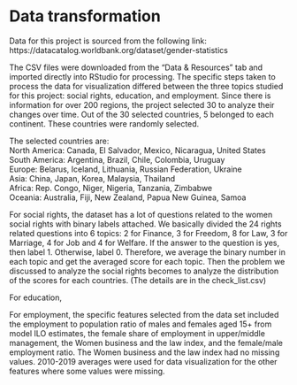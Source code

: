 # Data transformation

Data for this project is sourced from the following link:   https://datacatalog.worldbank.org/dataset/gender-statistics  
  
The CSV files were downloaded from the "Data & Resources" tab and imported directly into RStudio for processing. The specific steps taken to process the data for visualization differed between the three topics studied for this project: social rights, education, and employment. Since there is information for over 200 regions, the project selected 30 to analyze their changes over time. Out of the 30 selected countries, 5 belonged to each continent. These countries were randomly selected.  
  
The selected countries are:  
North America: Canada, El Salvador, Mexico, Nicaragua, United States  
South America: Argentina, Brazil, Chile, Colombia, Uruguay  
Europe: Belarus, Iceland, Lithuania, Russian Federation, Ukraine  
Asia: China, Japan, Korea, Malaysia, Thailand  
Africa: Rep. Congo, Niger, Nigeria, Tanzania, Zimbabwe  
Oceania: Australia, Fiji, New Zealand, Papua New Guinea, Samoa  
  
For social rights, the dataset has a lot of questions related to the women social rights with binary labels attached. We basically divided the 24 rights related questions into 6 topics: 2 for Finance, 3 for Freedom, 8 for Law, 3 for Marriage, 4 for Job and 4 for Welfare. If the answer to the question is yes, then label 1. Otherwise, label 0. Therefore, we average the binary number in each topic and get the averaged score for each topic. Then the problem we discussed to analyze the social rights becomes to analyze the distribution of the scores for each countries. (The details are in the check_list.csv)
  
For education,  
  
  
For employment, the specific features selected from the data set included the employment to population ratio of males and females aged 15+ from model ILO estimates, the female share of employment in upper/middle management, the Women business and the law index, and the female/male employment ratio. The Women business and the law index had no missing values. 2010-2019 averages were used for data visualization for the other features where some values were missing. 